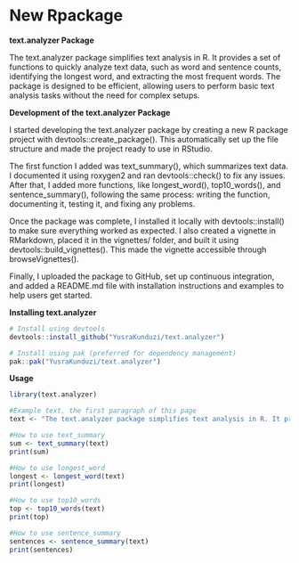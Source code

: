 # New Rpackage

**text.analyzer Package**

The text.analyzer package simplifies text analysis in R. It provides a set of functions to quickly analyze text data, such as word and sentence counts, identifying the longest word, and extracting the most frequent words. The package is designed to be efficient, allowing users to perform basic text analysis tasks without the need for complex setups.


**Development of the text.analyzer Package**

I started developing the text.analyzer package by creating a new R package project with devtools::create_package(). This automatically set up the file structure and made the project ready to use in RStudio.

The first function I added was text_summary(), which summarizes text data. I documented it using roxygen2 and ran devtools::check() to fix any issues. After that, I added more functions, like longest_word(), top10_words(), and sentence_summary(), following the same process: writing the function, documenting it, testing it, and fixing any problems.

Once the package was complete, I installed it locally with devtools::install() to make sure everything worked as expected. I also created a vignette in RMarkdown, placed it in the vignettes/ folder, and built it using devtools::build_vignettes(). This made the vignette accessible through browseVignettes().

Finally, I uploaded the package to GitHub, set up continuous integration, and added a README.md file with installation instructions and examples to help users get started.

**Installing text.analyzer**

```r
# Install using devtools
devtools::install_github("YusraKunduzi/text.analyzer")

# Install using pak (preferred for dependency management)
pak::pak("YusraKunduzi/text.analyzer")
```

**Usage**

``` r
library(text.analyzer)

#Example text, the first paragraph of this page
text <- "The text.analyzer package simplifies text analysis in R. It provides a set of functions to quickly analyze text data, such as word and sentence counts, identifying the longest word, and extracting the most frequent words. The package is designed to be efficient, allowing users to perform basic text analysis tasks without the need for complex setups."

#How to use text_summary
sum <- text_summary(text)
print(sum)

#How to use longest_word
longest <- longest_word(text)
print(longest)

#How to use top10_words
top <- top10_words(text)
print(top)

#How to use sentence_summary
sentences <- sentence_summary(text)
print(sentences)


```


